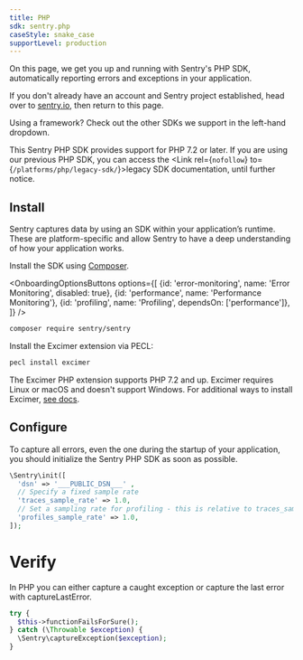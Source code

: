 ```yaml
---
title: PHP
sdk: sentry.php
caseStyle: snake_case
supportLevel: production
---
```


On this page, we get you up and running with Sentry's PHP SDK, automatically reporting errors and exceptions in your application.

<Note>

If you don't already have an account and Sentry project established, head over to [sentry.io](https://sentry.io/signup/), then return to this page.

</Note>

Using a framework? Check out the other SDKs we support in the left-hand dropdown.

<GuideGrid platform="php" />

This Sentry PHP SDK provides support for PHP 7.2 or later. If you are using our previous PHP SDK, you can access the <Link rel={`nofollow`} to={`/platforms/php/legacy-sdk/`}>legacy SDK documentation</Link>, until further notice.

## Install

Sentry captures data by using an SDK within your application’s runtime. These are platform-specific and allow Sentry to have a deep understanding of how your application works.

Install the SDK using [Composer](https://getcomposer.org/).

<OnboardingOptionsButtons
  options={[
    {id: 'error-monitoring', name: 'Error Monitoring', disabled: true},
    {id: 'performance', name: 'Performance Monitoring'},
    {id: 'profiling', name: 'Profiling', dependsOn: ['performance']},
  ]}
/>

```bash
composer require sentry/sentry
```

<OnboardingOption optionId="profiling">

Install the Excimer extension via PECL:

```bash
pecl install excimer
```

The Excimer PHP extension supports PHP 7.2 and up. Excimer requires Linux or macOS and doesn't support Windows. For additional ways to install Excimer, [see docs](/platforms/php/profiling/#installation).

</OnboardingOption>

## Configure

To capture all errors, even the one during the startup of your application, you should initialize the Sentry PHP SDK as soon as possible.

<SignInNote />

```php {onboardingOptions: {performance: '3-4', profiling: '5-6'}}
\Sentry\init([
  'dsn' => '___PUBLIC_DSN___' ,
  // Specify a fixed sample rate
  'traces_sample_rate' => 1.0,
  // Set a sampling rate for profiling - this is relative to traces_sample_rate
  'profiles_sample_rate' => 1.0,
]);
```

# Verify

In PHP you can either capture a caught exception or capture the last error with captureLastError.

```php
try {
  $this->functionFailsForSure();
} catch (\Throwable $exception) {
  \Sentry\captureException($exception);
}
```
